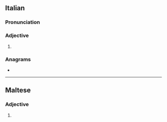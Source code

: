 ==Italian==

===Pronunciation===
{{it-pr|bràvi}}

===Adjective===
{{it-adj-form|m-p}}

# {{adj form of|it|bravo||m|p}}

===Anagrams===
* {{anagrams|it|a=abirv|vibra}}

----

==Maltese==

===Adjective===
{{mt-adj-pl}}

# {{plural of|mt|bravu}}